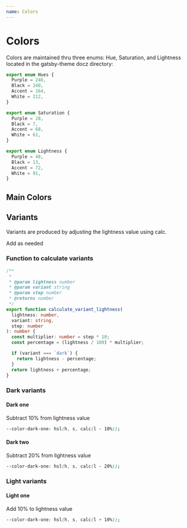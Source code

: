 ```yaml
---
name: Colors
---
```



# Colors

Colors are maintained thru three enums: Hue, Saturation, and Lightness located in the gatsby-theme docz directory:

```typescript
export enum Hues {
  Purple = 246,
  Black = 240,
  Accent = 164,
  White = 212,
}

export enum Saturation {
  Purple = 28,
  Black = 7,
  Accent = 68,
  White = 61,
}

export enum Lightness {
  Purple = 48,
  Black = 13,
  Accent = 72,
  White = 91,
}
```

## Main Colors

<SwatchCollection>
  <Swatch color="purple" />
  <Swatch color="black" />
  <Swatch color="accent" />
  <Swatch color="white" />
</SwatchCollection>

## Variants

Variants are produced by adjusting the lightness value using calc.

Add as needed

### Function to calculate variants

```typescript
/**
 *
 * @param lightness number
 * @param variant string
 * @param step number
 * @returns number
 */
export function calculate_variant_lightness(
  lightness: number,
  variant: string,
  step: number
): number {
  const multiplier: number = step * 10;
  const percentage = (lightness / 100) * multiplier;

  if (variant === `dark`) {
    return lightness - percentage;
  }
  return lightness + percentage;
}
```

### Dark variants

#### Dark one

Subtract 10% from lightness value

```css
--color-dark-one: hsl(h, s, calc(l - 10%));
```

<SwatchCollection>
  <Swatch color="purple-dark-one" />
</SwatchCollection>

#### Dark two

Subtract 20% from lightness value

```css
--color-dark-one: hsl(h, s, calc(l - 20%));
```

<SwatchCollection>
  <Swatch color="purple-dark-two" />
</SwatchCollection>

### Light variants

#### Light one

Add 10% to lightness value

```css
--color-dark-one: hsl(h, s, calc(l + 10%));
```

<SwatchCollection>
  <Swatch color="black-light-one" />
</SwatchCollection>
